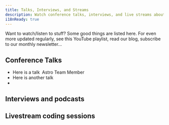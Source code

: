 ```yaml
---
title: Talks, Interviews, and Streams
description: Watch conference talks, interviews, and live streams about Astro!
i18nReady: true
---
```



Want to watch/listen to stuff? Some good things are listed here. For even more updated regularly, see this YouTube playlist, read our blog, subscribe to our monthly newsletter...

## Conference Talks

- Here is a talk <span style="margin: 0.25em;"><Badge variant="neutral">Astro Team Member</Badge></span>
- Here is another talk
- 

## Interviews and podcasts

## Livestream coding sessions

